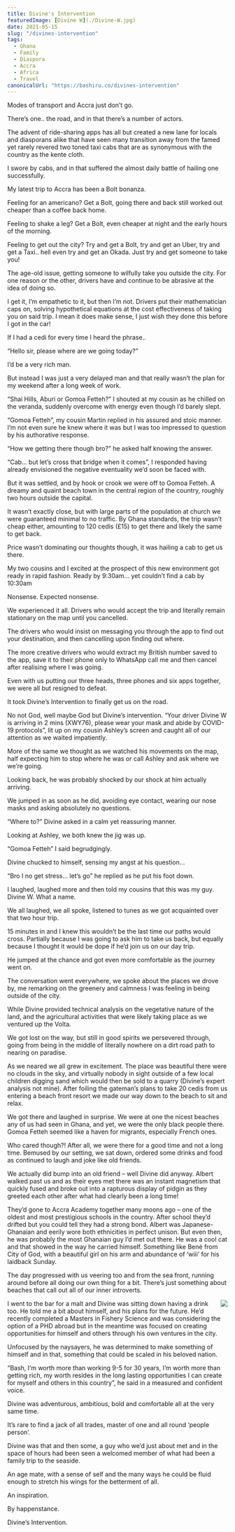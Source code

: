 ```yaml
---
title: Divine's Intervention
featuredImage: [Divine W](./Divine-W.jpg)
date: 2021-05-15
slug: "/divines-intervention"
tags:
  - Ghana
  - Family
  - Diaspora
  - Accra
  - Africa
  - Travel
canonicalUrl: "https://bashiru.co/divines-intervention"
---
```

Modes of transport and Accra just don’t go. 

There’s one.. the road, and in that there’s a number of actors.

The advent of ride-sharing apps has all but created a new lane for locals and diasporans alike that have seen many transition away from the famed yet rarely revered two toned taxi cabs that are as synonymous with the country as the kente cloth. 

I swore by cabs, and in that suffered the almost daily battle of hailing one successfully.

My latest trip to Accra has been a Bolt bonanza. 

Feeling for an americano? Get a Bolt, going there and back still worked out cheaper than a coffee back home.

Feeling to shake a leg? Get a Bolt, even cheaper at night and the early hours of the morning.

Feeling to get out the city?  Try and get a Bolt, try and get an Uber, try and get a Taxi.. hell even try and get an Okada. Just try and get someone to take you!

The age-old issue, getting someone to wilfully take you outside the city. For one reason or the other, drivers have and continue to be abrasive at the idea of doing so.

I get it, I’m empathetic to it, but then I’m not. Drivers put their mathematician caps on, solving hypothetical equations at the cost effectiveness of taking you on said trip. I mean it does make sense, I just wish they done this before I got in the car!

If I had a cedi for every time I heard the phrase..

“Hello sir, please where are we going today?”

I’d be a very rich man.

But instead I was just a very delayed man and that really wasn’t the plan for my weekend after a long week of work. 

“Shai Hills, Aburi or Gomoa Fetteh?” I shouted at my cousin as he chilled on the veranda, suddenly overcome with energy even though I’d barely slept.

“Gomoa Fetteh”, my cousin Martin replied in his assured and stoic manner. I’m not even sure he knew where it was but I was too impressed to question by his authorative response.

“How we getting there though bro?” he asked half knowing the answer. 

“Cab… but let’s cross that bridge when it comes”, I responded having already envisioned the negative eventuality we’d soon be faced with.

But it was settled, and by hook or crook we were off to Gomoa Fetteh. A dreamy and quaint beach town in the central region of the country, roughly two hours outside the capital.  

It wasn’t exactly close, but with large parts of the population at church we were guaranteed minimal to no traffic. By Ghana standards, the trip wasn’t cheap either, amounting to 120 cedis (£15) to get there and likely the same to get back.

Price wasn’t dominating our thoughts though, it was hailing a cab to get us there.

My two cousins and I excited at the prospect of  this new environment got ready in rapid fashion. Ready by 9:30am… yet couldn’t find a cab by 10:30am

Nonsense. Expected nonsense.

We experienced it all. Drivers who would accept the trip and literally remain stationary on the map until you cancelled.

The drivers who would insist on messaging you through the app to find out your destination, and then cancelling upon finding out where.

The more creative drivers who would extract my British number saved to the app, save it to their phone only to WhatsApp call me and then cancel after realising where I was going. 

Even with us putting our three heads, three phones and six apps together, we were all but resigned to defeat. 

It took Divine’s Intervention to finally get us on the road.

No not God, well maybe God but Divine’s intervention.
“Your driver Divine W is arriving in 2 mins (XWY76), please wear your mask and abide by COVID-19 protocols”, lit up on my cousin Ashley’s screen and caught all of our attention as we waited impatiently. 

More of the same we thought as we watched his movements on the map, half expecting him to stop where he was or call Ashley and ask where we we’re going.

Looking back, he was probably shocked by our shock at him actually arriving. 

We jumped in as soon as he did, avoiding eye contact, wearing our nose masks and asking absolutely no questions.

 “Where to?” Divine asked in a calm yet reassuring manner. 

Looking at Ashley, we both knew the jig was up.

“Gomoa Fetteh” I said begrudgingly. 

Divine chucked to himself, sensing my angst at his question…

“Bro I no get stress… let’s go” he replied as he put his foot down. 

I laughed, laughed more and then told my cousins that this was my guy. Divine W. What a name.

We all laughed, we all spoke, listened to tunes as we got acquainted over that two hour trip. 

15 minutes in and I knew this wouldn’t be the last time our paths would cross. Partially because I was going to ask him to take us back, but equally because I thought it would be dope if he’d join us on our day trip.

He jumped at the chance and got even more comfortable as the journey went on. 

The conversation went everywhere, we spoke about the places we drove by, me remarking on the greenery and calmness I was feeling in being outside of the city. 

While Divine provided technical analysis on the vegetative nature of the land, and the agricultural activities that were likely taking place as we ventured up the Volta. 

We got lost on the way, but still in good spirits we persevered through, going from being in the middle of literally nowhere on a dirt road path to nearing on paradise.  

As we neared we all grew in excitement. The place was beautiful there were no clouds in the sky, and virtually nobody in sight outside of a few local children digging sand which would then be sold to a quarry (Divine’s expert analysis not mine). After foiling the gateman’s plans to take 20 cedis from us entering a beach front resort we made our way down to the beach to sit and relax.

We got there and laughed in surprise. We were at one the nicest beaches any of us had seen in Ghana, and yet, we were the only black people there. Gomoa Fetteh seemed like a haven for migrants, especially French ones. 

Who cared though?! After all, we were there for a good time and not a long time. Bemused by our setting,  we sat down, ordered some drinks and food as continued to laugh and joke like old friends.

We actually did bump into an old friend – well Divine did anyway. Albert walked past us and as their eyes met there was an instant magnetism that quickly fused and broke out into a rapturous display of pidgin as they greeted each other after what had clearly been a long time!

They’d gone to Accra Academy together many moons ago – one of the oldest and most prestigious schools in the country. After school they’d drifted but you could tell they had a strong bond. Albert was Japanese-Ghanaian and eerily wore both ethnicities in perfect unison. But even then, he was probably the most Ghanaian guy I’d met out there. He was a cool cat and that showed in the way he carried himself. Something like Bené from City of God, with a beautiful girl on his arm and abundance of ‘wiii’  for his laidback Sunday. 

The day progressed with us veering too and from the sea front, running around before all doing our own thing for a bit. There’s just something about beaches that call out all of our inner introverts. 

<img align="right" src="doc/Divine-Benny.jpg">

I went to the bar for a malt and Divine was sitting down having a drink too. He told me a bit about himself, and his plans for the future. He’d recently completed a Masters in Fishery Science and was considering the option of a PHD abroad but in the meantime was focused on creating opportunities for himself and others through his own ventures in the city. 

Unfocused by the naysayers, he was determined to make something of himself and in that, something that could be scaled in his beloved nation.

“Bash, I’m worth more than working 9-5 for 30 years, I’m worth more than getting rich, my worth resides in the long lasting opportunities I can create for myself and others in this country”, he said in a measured and confident voice. 

Divine was adventurous, ambitious, bold and comfortable all at the very same time.

It’s rare to find a jack of all trades, master of one and all round ‘people person’.

Divine was that and then some, a guy who we’d just about met and in the space of hours had been seen a welcomed member of what had been a family trip to the seaside. 

An age mate, with a sense of self and the many ways he could be fluid enough to stretch his wings for the betterment of all. 

An inspiration.

By happenstance.

Divine’s Intervention.
